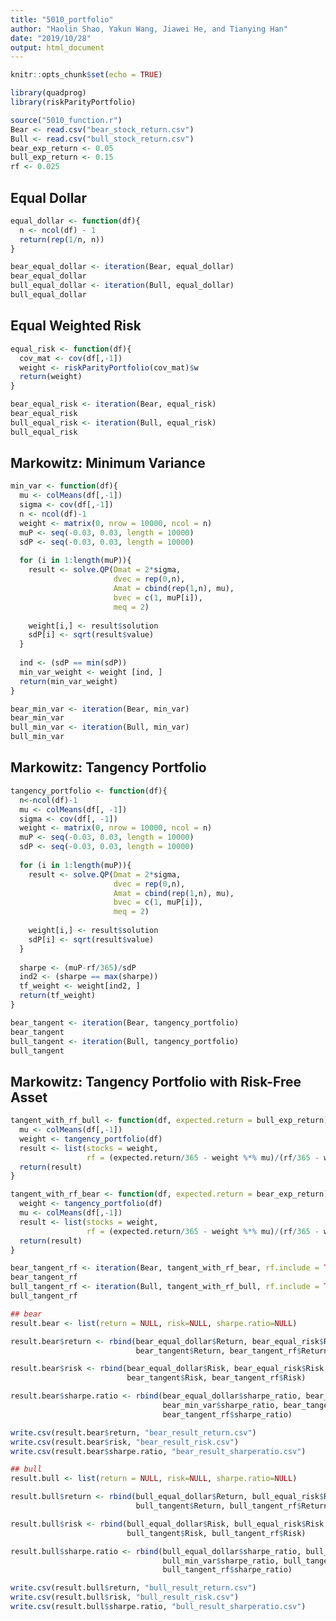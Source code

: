 ```yaml
---
title: "5010_portfolio"
author: "Haolin Shao, Yakun Wang, Jiawei He, and Tianying Han"
date: "2019/10/28"
output: html_document
---
```


```r
knitr::opts_chunk$set(echo = TRUE)
```

```r
library(quadprog)
library(riskParityPortfolio)
```

```r
source("5010_function.r")
Bear <- read.csv("bear_stock_return.csv")
Bull <- read.csv("bull_stock_return.csv")
bear_exp_return <- 0.05
bull_exp_return <- 0.15
rf <- 0.025
```

## Equal Dollar
```r
equal_dollar <- function(df){
  n <- ncol(df) - 1
  return(rep(1/n, n))
}

bear_equal_dollar <- iteration(Bear, equal_dollar)
bear_equal_dollar
bull_equal_dollar <- iteration(Bull, equal_dollar)
bull_equal_dollar
```

## Equal Weighted Risk
```r
equal_risk <- function(df){
  cov_mat <- cov(df[,-1])
  weight <- riskParityPortfolio(cov_mat)$w
  return(weight)
}

bear_equal_risk <- iteration(Bear, equal_risk)
bear_equal_risk
bull_equal_risk <- iteration(Bull, equal_risk)
bull_equal_risk
```

## Markowitz: Minimum Variance
```r
min_var <- function(df){
  mu <- colMeans(df[,-1])
  sigma <- cov(df[,-1])
  n <- ncol(df)-1
  weight <- matrix(0, nrow = 10000, ncol = n)
  muP <- seq(-0.03, 0.03, length = 10000) 
  sdP <- seq(-0.03, 0.03, length = 10000) 
  
  for (i in 1:length(muP)){
    result <- solve.QP(Dmat = 2*sigma, 
                       dvec = rep(0,n), 
                       Amat = cbind(rep(1,n), mu), 
                       bvec = c(1, muP[i]), 
                       meq = 2)
    
    weight[i,] <- result$solution
    sdP[i] <- sqrt(result$value)
  }
  
  ind <- (sdP == min(sdP))
  min_var_weight <- weight [ind, ]
  return(min_var_weight)
}

bear_min_var <- iteration(Bear, min_var)
bear_min_var
bull_min_var <- iteration(Bull, min_var)
bull_min_var
```

## Markowitz: Tangency Portfolio
```r
tangency_portfolio <- function(df){
  n<-ncol(df)-1
  mu <- colMeans(df[, -1])
  sigma <- cov(df[, -1])
  weight <- matrix(0, nrow = 10000, ncol = n)
  muP <- seq(-0.03, 0.03, length = 10000) 
  sdP <- seq(-0.03, 0.03, length = 10000) 
  
  for (i in 1:length(muP)){
    result <- solve.QP(Dmat = 2*sigma, 
                       dvec = rep(0,n),
                       Amat = cbind(rep(1,n), mu), 
                       bvec = c(1, muP[i]), 
                       meq = 2)
    
    weight[i,] <- result$solution
    sdP[i] <- sqrt(result$value)
  } 
  
  sharpe <- (muP-rf/365)/sdP 
  ind2 <- (sharpe == max(sharpe))
  tf_weight <- weight[ind2, ]
  return(tf_weight)
}

bear_tangent <- iteration(Bear, tangency_portfolio)
bear_tangent
bull_tangent <- iteration(Bull, tangency_portfolio)
bull_tangent
```

## Markowitz: Tangency Portfolio with Risk-Free Asset
```r
tangent_with_rf_bull <- function(df, expected.return = bull_exp_return){
  mu <- colMeans(df[,-1])
  weight <- tangency_portfolio(df)
  result <- list(stocks = weight,
                 rf = (expected.return/365 - weight %*% mu)/(rf/365 - weight %*% mu))
  return(result)
}

tangent_with_rf_bear <- function(df, expected.return = bear_exp_return){
  weight <- tangency_portfolio(df)
  mu <- colMeans(df[,-1])
  result <- list(stocks = weight,
                 rf = (expected.return/365 - weight %*% mu)/(rf/365 - weight %*% mu))
  return(result)
}

bear_tangent_rf <- iteration(Bear, tangent_with_rf_bear, rf.include = TRUE)
bear_tangent_rf
bull_tangent_rf <- iteration(Bull, tangent_with_rf_bull, rf.include = TRUE)
bull_tangent_rf
```

```r
## bear
result.bear <- list(return = NULL, risk=NULL, sharpe.ratio=NULL)

result.bear$return <- rbind(bear_equal_dollar$Return, bear_equal_risk$Return, bear_min_var$Return,
                            bear_tangent$Return, bear_tangent_rf$Return)

result.bear$risk <- rbind(bear_equal_dollar$Risk, bear_equal_risk$Risk, bear_min_var$Risk,
                          bear_tangent$Risk, bear_tangent_rf$Risk)

result.bear$sharpe.ratio <- rbind(bear_equal_dollar$sharpe_ratio, bear_equal_risk$sharpe_ratio,
                                  bear_min_var$sharpe_ratio, bear_tangent$sharpe_ratio,
                                  bear_tangent_rf$sharpe_ratio)

write.csv(result.bear$return, "bear_result_return.csv")
write.csv(result.bear$risk, "bear_result_risk.csv")
write.csv(result.bear$sharpe.ratio, "bear_result_sharperatio.csv")

## bull
result.bull <- list(return = NULL, risk=NULL, sharpe.ratio=NULL)

result.bull$return <- rbind(bull_equal_dollar$Return, bull_equal_risk$Return, bull_min_var$Return,
                            bull_tangent$Return, bull_tangent_rf$Return)

result.bull$risk <- rbind(bull_equal_dollar$Risk, bull_equal_risk$Risk, bull_min_var$Risk,
                          bull_tangent$Risk, bull_tangent_rf$Risk)

result.bull$sharpe.ratio <- rbind(bull_equal_dollar$sharpe_ratio, bull_equal_risk$sharpe_ratio,
                                  bull_min_var$sharpe_ratio, bull_tangent$sharpe_ratio,
                                  bull_tangent_rf$sharpe_ratio)

write.csv(result.bull$return, "bull_result_return.csv")
write.csv(result.bull$risk, "bull_result_risk.csv")
write.csv(result.bull$sharpe.ratio, "bull_result_sharperatio.csv")
```